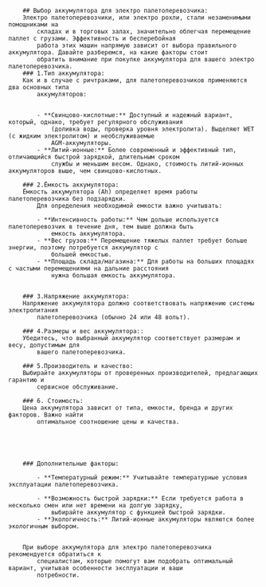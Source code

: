 

		## Выбор аккумулятора для электро палетоперевозчика:
		Электро палетоперевозчики, или электро рохли, стали незаменимыми помощниками на
			складах и в торговых залах, значительно облегчая перемещение паллет с грузами. Эффективность и бесперебойная
			работа этих машин напрямую зависит от выбора правильного аккумулятора. Давайте разберемся, на какие факторы стоит
			обратить внимание при покупке аккумулятора для вашего электро палетоперевозчика.
		### 1.Тип аккумулятора:
		Как и в случае с ричтраками, для палетоперевозчиков применяются два основных типа
			аккумуляторов:


			- **Свинцово-кислотные:** Доступный и надежный вариант, который, однако, требует регулярного обслуживания
				(доливка воды, проверка уровня электролита). Выделяют WET (с жидким электролитом) и необслуживаемые
				AGM-аккумуляторы.
			- **Литий-ионные:** Более современный и эффективный тип, отличающийся быстрой зарядкой, длительным сроком
				службы и меньшим весом. Однако, стоимость литий-ионных аккумуляторов выше, чем свинцово-кислотных.

		### 2.Ёмкость аккумулятора:
		Ёмкость аккумулятора (Ah) определяет время работы палетоперевозчика без подзарядки.
			Для определения необходимой емкости важно учитывать:

			- **Интенсивность работы:** Чем дольше используется палетоперевозчик в течение дня, тем выше должна быть
				емкость аккумулятора.
			- **Вес грузов:** Перемещение тяжелых паллет требует больше энергии, поэтому потребуется аккумулятор с
				большей емкостью.
			- **Площадь склада/магазина:** Для работы на больших площадях с частыми перемещениями на дальние расстояния
				нужна большая емкость аккумулятора.


		### 3.Напряжение аккумулятора:
		Напряжение аккумулятора должно соответствовать напряжению системы электропитания
			палетоперевозчика (обычно 24 или 48 вольт).

		### 4.Размеры и вес аккумулятора::
		Убедитесь, что выбранный аккумулятор соответствует размерам и весу, допустимым для
			вашего палетоперевозчика.

		### 5.Производитель и качество:
		Выбирайте аккумуляторы от проверенных производителей, предлагающих гарантию и
			сервисное обслуживание.

		### 6. Стоимость:
		Цена аккумулятора зависит от типа, емкости, бренда и других факторов. Важно найти
			оптимальное соотношение цены и качества.





		### Дополнительные факторы:

			- **Температурный режим:** Учитывайте температурные условия эксплуатации палетоперевозчика.

			- **Возможность быстрой зарядки:** Если требуется работа в несколько смен или нет времени на долгую зарядку,
				выбирайте аккумулятор с функцией быстрой зарядки.
			- **Экологичность:** Литий-ионные аккумуляторы являются более экологичным выбором.


		При выборе аккумулятора для электро палетоперевозчика рекомендуется обратиться к
			специалистам, которые помогут вам подобрать оптимальный вариант, учитывая особенности эксплуатации и ваши
			потребности.

